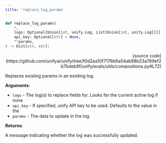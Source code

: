 ```yaml
---
title: 'replace_log_params'
---
```


```python
def replace_log_params(
    *,
    logs: Optional[Union[int, unify.Log, List[Union[int, unify.Log]]]] = None,
    api_key: Optional[str] = None,
    **params,
) -> Dict[str, str]:
```

<p align="right">[source code](https://github.com/unifyai/unify/tree/f0d2aa10f7176b6a54ab98b23a769ef2b7bdeb9f/unify/evals/utils/compositions.py#L72)</p>

Replaces existing params in an existing log.

**Arguments**:

- `logs` - The log(s) to replace fields for. Looks for the current active log if none
- `api_key` - If specified, unify API key to be used. Defaults to the value in the
- `params` - The data to update in the log.



**Returns**:

A message indicating whether the log was successfully updated.